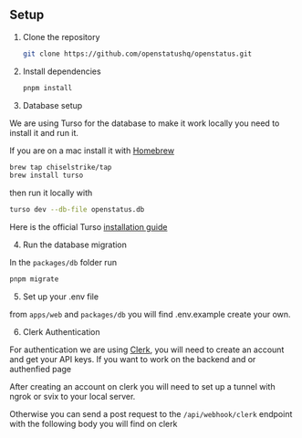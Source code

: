 ## Setup

1. Clone the repository

   ```sh
   git clone https://github.com/openstatushq/openstatus.git
   ```

2. Install dependencies

   ```sh
   pnpm install
   ```

3. Database setup

We are using Turso for the database to make it work locally you need to install
it and run it.

If you are on a mac install it with [Homebrew](https://brew.sh/)

```sh
brew tap chiselstrike/tap
brew install turso
```

then run it locally with

```sh
turso dev --db-file openstatus.db
```

Here is the official Turso
[installation guide](https://docs.turso.tech/reference/turso-cli)

4. Run the database migration

In the `packages/db` folder run

```sh
pnpm migrate
```

5. Set up your .env file

from `apps/web` and `packages/db` you will find .env.example create your own.

6. Clerk Authentication

For authentication we are using [Clerk](https://clerk.dev/), you will need to
create an account and get your API keys. If you want to work on the backend and
or authenfied page

After creating an account on clerk you will need to set up a tunnel with ngrok
or svix to your local server.

Otherwise you can send a post request to the `/api/webhook/clerk` endpoint with
the following body you will find on clerk
